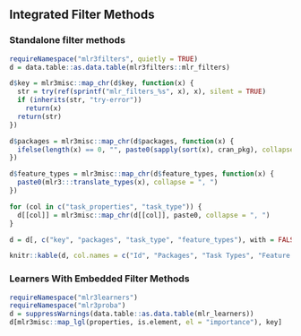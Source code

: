 ## Integrated Filter Methods {#list-filters}

### Standalone filter methods {#fs-filter-list}

```r
requireNamespace("mlr3filters", quietly = TRUE)
d = data.table::as.data.table(mlr3filters::mlr_filters)

d$key = mlr3misc::map_chr(d$key, function(x) {
  str = try(ref(sprintf("mlr_filters_%s", x), x), silent = TRUE)
  if (inherits(str, "try-error"))
    return(x)
  return(str)
})

d$packages = mlr3misc::map_chr(d$packages, function(x) {
  ifelse(length(x) == 0, "", paste0(sapply(sort(x), cran_pkg), collapse = ", "))
})

d$feature_types = mlr3misc::map_chr(d$feature_types, function(x) {
  paste0(mlr3:::translate_types(x), collapse = ", ")
})

for (col in c("task_properties", "task_type")) {
  d[[col]] = mlr3misc::map_chr(d[[col]], paste0, collapse = ", ")
}

d = d[, c("key", "packages", "task_type", "feature_types"), with = FALSE]

knitr::kable(d, col.names = c("Id", "Packages", "Task Types", "Feature Types"))
```

### Learners With Embedded Filter Methods {#fs-filter-embedded-list}

```r
requireNamespace("mlr3learners")
requireNamespace("mlr3proba")
d = suppressWarnings(data.table::as.data.table(mlr_learners))
d[mlr3misc::map_lgl(properties, is.element, el = "importance"), key]
```
